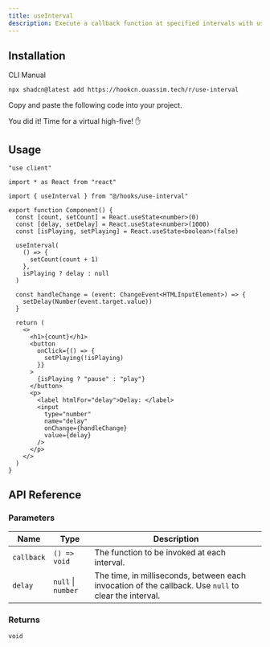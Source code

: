```yaml
---
title: useInterval
description: Execute a callback function at specified intervals with useInterval, supporting dynamic delays and cleanup on unmount.
---
```


## Installation

<Tabs defaultValue="cli">

<TabsList>
  <TabsTrigger value="cli">CLI</TabsTrigger>
  <TabsTrigger value="manual">Manual</TabsTrigger>
</TabsList>

<TabsContent value="cli">

```bash
npx shadcn@latest add https://hookcn.ouassim.tech/r/use-interval
```

</TabsContent>

<TabsContent value="manual">

<Steps>

<Step>Copy and paste the following code into your project.</Step>

<ComponentSource name="use-interval" />

<Step>You did it! Time for a virtual high-five! ✋</Step>

</Steps>

</TabsContent>

</Tabs>

## Usage

```tsx {5, 12-17}
"use client"

import * as React from "react"

import { useInterval } from "@/hooks/use-interval"

export function Component() {
  const [count, setCount] = React.useState<number>(0)
  const [delay, setDelay] = React.useState<number>(1000)
  const [isPlaying, setPlaying] = React.useState<boolean>(false)

  useInterval(
    () => {
      setCount(count + 1)
    },
    isPlaying ? delay : null
  )

  const handleChange = (event: ChangeEvent<HTMLInputElement>) => {
    setDelay(Number(event.target.value))
  }

  return (
    <>
      <h1>{count}</h1>
      <button
        onClick={() => {
          setPlaying(!isPlaying)
        }}
      >
        {isPlaying ? "pause" : "play"}
      </button>
      <p>
        <label htmlFor="delay">Delay: </label>
        <input
          type="number"
          name="delay"
          onChange={handleChange}
          value={delay}
        />
      </p>
    </>
  )
}
```

## API Reference

### Parameters

| Name       | Type               | Description                                                                                           |
| ---------- | ------------------ | ----------------------------------------------------------------------------------------------------- |
| `callback` | `() => void`       | The function to be invoked at each interval.                                                          |
| `delay`    | `null` \| `number` | The time, in milliseconds, between each invocation of the callback. Use `null` to clear the interval. |

### Returns

`void`
